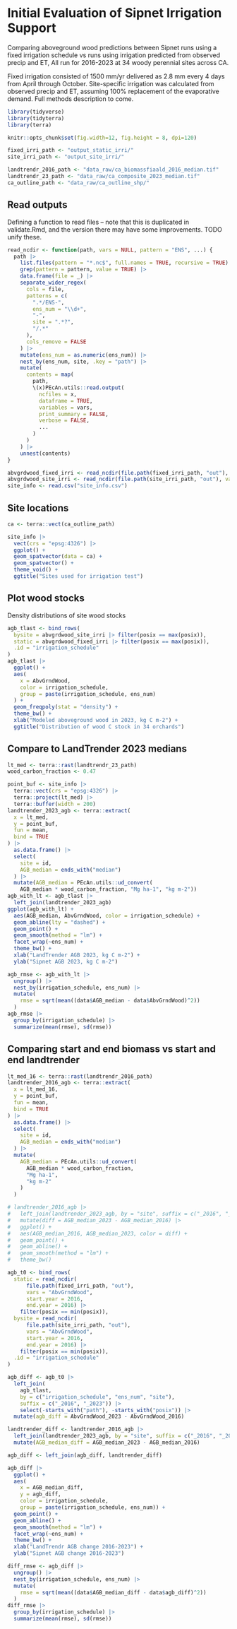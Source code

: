 # Initial Evaluation of Sipnet Irrigation Support

Comparing aboveground wood predictions between Sipnet runs using a fixed irrigation schedule
vs runs using irrigation predicted from observed precip and ET,
All run for 2016-2023 at 34 woody perennial sites across CA.

Fixed irrigation consisted of 1500 mm/yr delivered as 2.8 mm every 4 days from April through October.
Site-specific irrigation was calculated from observed precip and ET, assuming 100% replacement of the evaporative demand.
Full methods description to come.


```r
library(tidyverse)
library(tidyterra)
library(terra)

knitr::opts_chunk$set(fig.width=12, fig.height = 8, dpi=120)

fixed_irri_path <- "output_static_irri/"
site_irri_path <- "output_site_irri/"

landtrendr_2016_path <- "data_raw/ca_biomassfiaald_2016_median.tif"
landtrendr_23_path <- "data_raw/ca_composite_2023_median.tif"
ca_outline_path <- "data_raw/ca_outline_shp/"


```

## Read outputs

Defining a function to read files -- note that this is duplicated in 
validate.Rmd, and the version there may have some improvements.
TODO unify these.

```r
read_ncdir <- function(path, vars = NULL, pattern = "ENS", ...) {
  path |>
    list.files(pattern = "*.nc$", full.names = TRUE, recursive = TRUE) |>
    grep(pattern = pattern, value = TRUE) |>
    data.frame(file = _) |>
    separate_wider_regex(
      cols = file,
      patterns = c(
        ".*/ENS-",
        ens_num = "\\d+",
        "-",
        site = ".*?",
        "/.*"
      ),
      cols_remove = FALSE
    ) |>
    mutate(ens_num = as.numeric(ens_num)) |>
    nest_by(ens_num, site, .key = "path") |>
    mutate(
      contents = map(
        path,
        \(x)PEcAn.utils::read.output(
          ncfiles = x,
          dataframe = TRUE,
          variables = vars,
          print_summary = FALSE,
          verbose = FALSE,
          ...
        )
      )
    ) |>
    unnest(contents)
}
```


```r
abvgrdwood_fixed_irri <- read_ncdir(file.path(fixed_irri_path, "out"), vars = "AbvGrndWood", start.year = 2023)
abvgrdwood_site_irri <- read_ncdir(file.path(site_irri_path, "out"), vars = "AbvGrndWood", start.year = 2023)
site_info <- read.csv("site_info.csv")
```


## Site locations

```r
ca <- terra::vect(ca_outline_path)

site_info |>
  vect(crs = "epsg:4326") |>
  ggplot() +
  geom_spatvector(data = ca) +
  geom_spatvector() +
  theme_void() +
  ggtitle("Sites used for irrigation test")
```

## Plot wood stocks

Density distributions of site wood stocks

```r
agb_tlast <- bind_rows(
  bysite = abvgrdwood_site_irri |> filter(posix == max(posix)),
  static = abvgrdwood_fixed_irri |> filter(posix == max(posix)),
  .id = "irrigation_schedule"
)
agb_tlast |>
  ggplot() +
  aes(
    x = AbvGrndWood,
    color = irrigation_schedule,
    group = paste(irrigation_schedule, ens_num)
  ) +
  geom_freqpoly(stat = "density") +
  theme_bw() +
  xlab("Modeled aboveground wood in 2023, kg C m-2") +
  ggtitle("Distribution of wood C stock in 34 orchards")
```

## Compare to LandTrender 2023 medians

```r
lt_med <- terra::rast(landtrendr_23_path)
wood_carbon_fraction <- 0.47

point_buf <- site_info |>
  terra::vect(crs = "epsg:4326") |>
  terra::project(lt_med) |>
  terra::buffer(width = 200)
landtrender_2023_agb <- terra::extract(
  x = lt_med,
  y = point_buf,
  fun = mean,
  bind = TRUE
) |>
  as.data.frame() |>
  select(
    site = id,
    AGB_median = ends_with("median")
  ) |>
  mutate(AGB_median = PEcAn.utils::ud_convert(
    AGB_median * wood_carbon_fraction, "Mg ha-1", "kg m-2"))
agb_with_lt <- agb_tlast |>
  left_join(landtrender_2023_agb)
ggplot(agb_with_lt) +
  aes(AGB_median, AbvGrndWood, color = irrigation_schedule) +
  geom_abline(lty = "dashed") +
  geom_point() +
  geom_smooth(method = "lm") +
  facet_wrap(~ens_num) +
  theme_bw() +
  xlab("LandTrender AGB 2023, kg C m-2") +
  ylab("Sipnet AGB 2023, kg C m-2")

agb_rmse <- agb_with_lt |>
  ungroup() |>
  nest_by(irrigation_schedule, ens_num) |>
  mutate(
    rmse = sqrt(mean((data$AGB_median - data$AbvGrndWood)^2))
  )
agb_rmse |>
  group_by(irrigation_schedule) |>
  summarize(mean(rmse), sd(rmse))
```



## Comparing start and end biomass vs start and end landtrender

```r
lt_med_16 <- terra::rast(landtrendr_2016_path)
landtrender_2016_agb <- terra::extract(
  x = lt_med_16,
  y = point_buf,
  fun = mean,
  bind = TRUE
) |>
  as.data.frame() |>
  select(
    site = id,
    AGB_median = ends_with("median")
  ) |>
  mutate(
    AGB_median = PEcAn.utils::ud_convert(
      AGB_median * wood_carbon_fraction,
      "Mg ha-1",
      "kg m-2"
    )
  )

# landtrender_2016_agb |>
#   left_join(landtrender_2023_agb, by = "site", suffix = c("_2016", "_2023")) |>
#   mutate(diff = AGB_median_2023 - AGB_median_2016) |>
#   ggplot() +
#   aes(AGB_median_2016, AGB_median_2023, color = diff) +
#   geom_point() +
#   geom_abline() +
#   geom_smooth(method = "lm") +
#   theme_bw()

agb_t0 <- bind_rows(
  static = read_ncdir(
      file.path(fixed_irri_path, "out"),
      vars = "AbvGrndWood",
      start.year = 2016,
      end.year = 2016) |>
    filter(posix == min(posix)),
  bysite = read_ncdir(
      file.path(site_irri_path, "out"),
      vars = "AbvGrndWood",
      start.year = 2016,
      end.year = 2016) |>
    filter(posix == min(posix)),
  .id = "irrigation_schedule"
)
```

```r
agb_diff <- agb_t0 |>
  left_join(
    agb_tlast,
    by = c("irrigation_schedule", "ens_num", "site"),
    suffix = c("_2016", "_2023")) |>
    select(-starts_with("path"), -starts_with("posix")) |>
  mutate(agb_diff = AbvGrndWood_2023 - AbvGrndWood_2016)

landtrender_diff <- landtrender_2016_agb |>
  left_join(landtrender_2023_agb, by = "site", suffix = c("_2016", "_2023")) |>
  mutate(AGB_median_diff = AGB_median_2023 - AGB_median_2016)

agb_diff <- left_join(agb_diff, landtrender_diff)

agb_diff |>
  ggplot() +
  aes(
    x = AGB_median_diff,
    y = agb_diff,
    color = irrigation_schedule,
    group = paste(irrigation_schedule, ens_num)) +
  geom_point() +
  geom_abline() +
  geom_smooth(method = "lm") +
  facet_wrap(~ens_num) +
  theme_bw() +
  xlab("LandTrendr AGB change 2016-2023") +
  ylab("Sipnet AGB change 2016-2023")

diff_rmse <- agb_diff |>
  ungroup() |>
  nest_by(irrigation_schedule, ens_num) |>
  mutate(
    rmse = sqrt(mean((data$AGB_median_diff - data$agb_diff)^2))
  )
diff_rmse |>
  group_by(irrigation_schedule) |>
  summarize(mean(rmse), sd(rmse))
```
